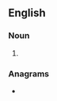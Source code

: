 {{also|Inklings}}
==English==

===Noun===
{{head|en|noun form}}

# {{plural of|en|inkling}}

===Anagrams===
* {{anagrams|en|a=giiklnns|linkings|sling ink|slinking}}